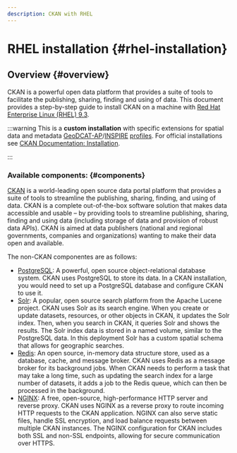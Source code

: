 ```yaml
---
description: CKAN with RHEL
---
```


# RHEL installation {#rhel-installation}

## Overview {#overview}
CKAN is a powerful open data platform that provides a suite of tools to facilitate the publishing, sharing, finding and using of data. This document provides a step-by-step guide to install CKAN on a machine with [Red Hat Enterprise Linux (RHEL) 9.3](https://access.redhat.com/documentation/en-us/red_hat_enterprise_linux/9/html-single/9.3_release_notes/index).

:::warning
This is a **custom installation** with specific extensions for spatial data and metadata [GeoDCAT-AP](https://github.com/SEMICeu/GeoDCAT-AP)/[INSPIRE](https://github.com/INSPIRE-MIF/technical-guidelines) [profiles](https://en.wikipedia.org/wiki/Geospatial_metadata). For official installations see [CKAN Documentation: Installation](https://docs.ckan.org/en/latest/maintaining/installing/index.html).

:::

### Available components: {#components}
[CKAN](https://ckan.org/) is a world-leading open source data portal platform that provides a suite of tools to streamline the publishing, sharing, finding, and using of data. CKAN is a complete out-of-the-box software solution that makes data accessible and usable – by providing tools to streamline publishing, sharing, finding and using data (including storage of data and provision of robust data APIs). CKAN is aimed at data publishers (national and regional governments, companies and organizations) wanting to make their data open and available.

The non-CKAN componentes are as follows:
* [PostgreSQL](https://www.postgresql.org/about/): A powerful, open source object-relational database system. CKAN uses PostgreSQL to store its data. In a CKAN installation, you would need to set up a PostgreSQL database and configure CKAN to use it.
* [Solr](https://solr.apache.org/features.html): A popular, open source search platform from the Apache Lucene project. CKAN uses Solr as its search engine. When you create or update datasets, resources, or other objects in CKAN, it updates the Solr index. Then, when you search in CKAN, it queries Solr and shows the results. The Solr index data is stored in a named volume, similar to the PostgreSQL data. In this deployment Solr has a custom spatial schema that allows for geographic searches.
* [Redis](https://redis.io/docs/about/): An open source, in-memory data structure store, used as a database, cache, and message broker. CKAN uses Redis as a message broker for its background jobs. When CKAN needs to perform a task that may take a long time, such as updating the search index for a large number of datasets, it adds a job to the Redis queue, which can then be processed in the background.
* [NGINX](https://nginx.org/en/): A free, open-source, high-performance HTTP server and reverse proxy. CKAN uses NGINX as a reverse proxy to route incoming HTTP requests to the CKAN application. NGINX can also serve static files, handle SSL encryption, and load balance requests between multiple CKAN instances. The NGINX configuration for CKAN includes both SSL and non-SSL endpoints, allowing for secure communication over HTTPS.
